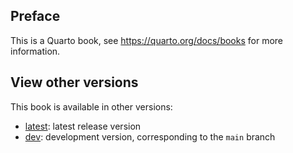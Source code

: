 ## Preface {.unnumbered}

This is a Quarto book, see <https://quarto.org/docs/books> for more information.

## View other versions

This book is available in other versions:

- [latest](../latest/): latest release version
- [dev](../dev/): development version, corresponding to the `main` branch

